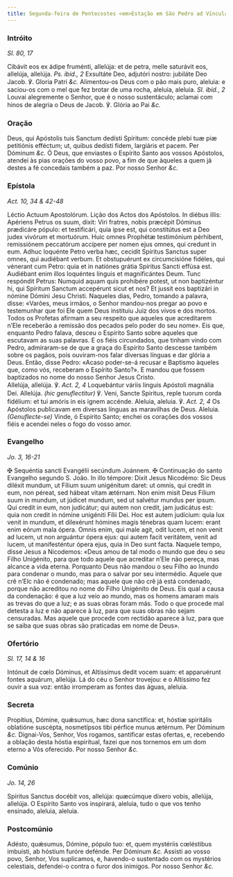 ```yaml
---
title: Segunda-feira de Pentecostes <em>Estação em São Pedro ad Víncula
---
```


### Intróito

_Sl. 80, 17_

<div class="grid grid-cols-2 gap-5">
  <span class="text-justify">
    Cibávit eos ex ádipe fruménti, allelúja: et de petra, melle saturávit eos,
    allelúja, allelúja. <em>Ps. ibid., 2</em> Exsultáte Deo, adjutóri nostro:
    jubiláte Deo Jacob. ℣. Gloria Patri <em>&c.</em>
  </span>
  <span class="text-justify">
    Alimentou-os Deus com o pão mais puro, aleluia: e saciou-os com o mel que
    fez brotar de uma rocha, aleluia, aleluia. <em>Sl. ibid., 2</em> Louvai
    alegremente o Senhor, que é o nosso sustentáculo; aclamai com hinos de
    alegria o Deus de Jacob. ℣. Glória ao Pai <em>&c.</em>
  </span>
</div>

### Oração

<div class="grid grid-cols-2 gap-5">
  <span class="text-justify">
    Deus, qui Apóstolis tuis Sanctum dedísti Spíritum: concéde plebi tuæ piæ
    petitiónis efféctum; ut, quibus dedísti fidem, largiáris et pacem. Per
    Dóminum <em>&c.</em>
  </span>
  <span class="text-justify">
    Ó Deus, que enviastes o Espírito Santo aos vossos Apóstolos, atendei às pias
    orações do vosso povo, a fim de que àqueles a quem já destes a fé concedais
    também a paz. Por nosso Senhor <em>&c.</em>
  </span>
</div>

### Epístola

_Act. 10, 34 & 42-48_

<div class="grid grid-cols-2 gap-5">
  <span class="text-justify">Léctio Actuum Apostolórum.</span>
  <span class="text-justify">Lição dos Actos dos Apóstolos.</span>
  <span class="text-justify">
    In diébus illis: Apériens Petrus os suum, dixit: Viri fratres, nobis
    præcépit Dóminus prædicáre pópulo: et testificári, quia ipse est, qui
    constitútus est a Deo judex vivórum et mortuórum. Huic omnes Prophétæ
    testimónium pérhibent, remissiónem peccatórum accípere per nomen ejus omnes,
    qui credunt in eum. Adhuc loquénte Petro verba hæc, cecidit Spíritus Sanctus
    super omnes, qui audiébant verbum. Et obstupuérunt ex circumcisióne fidéles,
    qui vénerant cum Petro: quia et in natiónes grátia Spíritus Sancti effúsa
    est. Audiébant enim illos loquéntes linguis et magnificántes Deum. Tunc
    respóndit Petrus: Numquid aquam quis prohibére potest, ut non baptizéntur
    hi, qui Spíritum Sanctum accepérunt sicut et nos? Et jussit eos baptizári in
    nómine Dómini Jesu Christi.
  </span>
  <span class="text-justify">
    Naqueles dias, Pedro, tomando a palavra, disse: «Varões, meus irmãos, o
    Senhor mandou-nos pregar ao povo e testemunhar que foi Ele quem Deus
    instituiu Juiz dos vivos e dos mortos. Todos os Profetas afirmam a seu
    respeito que aqueles que acreditarem n’Ele receberão a remissão dos pecados
    pelo poder do seu nome». Eis que, enquanto Pedro falava, desceu o Espírito
    Santo sobre aqueles que escutavam as suas palavras. E os fiéis circundados,
    que tinham vindo com Pedro, admiraram-se de que a graça do Espírito Santo
    descesse também sobre os pagãos, pois ouviram-nos falar diversas línguas e
    dar glória a Deus. Então, disse Pedro: «Acaso poder-se-á recusar e Baptismo
    àqueles que, como vós, receberam o Espírito Santo?». E mandou que fossem
    baptizados no nome do nosso Senhor Jesus Cristo.
  </span>
</div>

<div class="grid grid-cols-2 gap-5">
  <span class="text-justify">
    Allelúja, allelúja. ℣. <em>Act. 2, 4</em> Loquebántur váriis linguis
    Apóstoli magnália Dei. Allelúja. <em>(hic genuflectitur)</em> ℣. Veni,
    Sancte Spiritus, reple tuorum corda fidélium: et tui amóris in eis ignem
    accénde.
  </span>
  <span class="text-justify">
    Aleluia, aleluia. ℣. <em>Act. 2, 4</em> Os Apóstolos publicavam em diversas
    línguas as maravilhas de Deus. Aleluia. <em>(Genuflecte-se)</em> Vinde, ó
    Espírito Santo; enchei os corações dos vossos fiéis e acendei neles o fogo
    do vosso amor.
  </span>
</div>

### Evangelho

_Jo. 3, 16-21_

<div class="grid grid-cols-2 gap-5">
  <span class="text-justify">
    <span class="text-red-500">✠</span> Sequéntia sancti Evangélii secúndum
    Joánnem.
  </span>
  <span class="text-justify">
    <span class="text-red-500">✠</span> Continuação do santo Evangelho segundo
    S. João.
  </span>
  <span class="text-justify">
    In illo témpore: Dixit Jesus Nicodémo: Sic Deus diléxit mundum, ut Fílium
    suum unigénitum daret: ut omnis, qui credit in eum, non péreat, sed hábeat
    vitam ætérnam. Non enim misit Deus Fílium suum in mundum, ut júdicet mundum,
    sed ut salvétur mundus per ipsum. Qui credit in eum, non judicátur; qui
    autem non credit, jam judicátus est: quia non credit in nómine unigéniti
    Fílii Dei. Hoc est autem judícium: quia lux venit in mundum, et dilexérunt
    hómines magis ténebras quam lucem: erant enim eórum mala ópera. Omnis enim,
    qui male agit, odit lucem, et non venit ad lucem, ut non arguántur ópera
    ejus: qui autem facit veritátem, venit ad lucem, ut manifesténtur ópera
    ejus, quia in Deo sunt facta.
  </span>
  <span class="text-justify">
    Naquele tempo, disse Jesus a Nicodemos: «Deus amou de tal modo o mundo que
    deu o seu Filho Unigénito, para que todo aquele que acreditar n’Ele não
    pereça, mas alcance a vida eterna. Porquanto Deus não mandou o seu Filho ao
    Inundo para condenar o mundo, mas para o salvar por seu intermédio. Aquele
    que crê n’Elc não é condenado; mas aquele que não crê já está condenado,
    porque não acreditou no nome do Filho Unigénito de Deus. Eis qual a causa da
    condenação: é que a luz veio ao mundo, mas os homens amaram mais as trevas
    do que a luz; e as suas obras foram más. Todo o que procede mal detesta a
    luz e não aparece à luz, para que suas obras não sejam censuradas. Mas
    aquele que procede com rectidão aparece à luz, para que se saiba que suas
    obras são praticadas em nome de Deus».
  </span>
</div>

### Ofertório

_Sl. 17, 14 & 16_

<div class="grid grid-cols-2 gap-5">
  <span class="text-justify">
    Intónuit de cœlo Dóminus, et Altíssimus dedit vocem suam: et apparuérunt
    fontes aquárum, allelúja.
  </span>
  <span class="text-justify">
    Lá do céu o Senhor trovejou: e o Altíssimo fez ouvir a sua voz: então
    irromperam as fontes das águas, aleluia.
  </span>
</div>

### Secreta

<div class="grid grid-cols-2 gap-5">
  <span class="text-justify">
    Propítius, Dómine, quǽsumus, hæc dona sanctífica: et, hóstiæ spiritális
    oblatióne suscépta, nosmetípsos tibi pérfice munus ætérnum. Per Dóminum
    <em>&c.</em>
  </span>
  <span class="text-justify">
    Dignai-Vos, Senhor, Vos rogamos, santificar estas ofertas, e, recebendo a
    oblação desta hóstia espiritual, fazei que nos tornemos em um dom eterno a
    Vós oferecido. Por nosso Senhor <em>&c.</em>
  </span>
</div>

### Comúnio

_Jo. 14, 26_

<div class="grid grid-cols-2 gap-5">
  <span class="text-justify">
    Spíritus Sanctus docébit vos, allelúja: quæcúmque díxero vobis, allelúja,
    allelúja.
  </span>
  <span class="text-justify">
    O Espírito Santo vos inspirará, aleluia, tudo o que vos tenho ensinado,
    aleluia, aleluia.
  </span>
</div>

### Postcomúnio

<div class="grid grid-cols-2 gap-5">
  <span class="text-justify">
    Adésto, quǽsumus, Dómine, pópulo tuo: et, quem mystériis cœléstibus
    imbuísti, ab hóstium furóre defénde. Per Dóminum <em>&c.</em>
  </span>
  <span class="text-justify">
    Assisti ao vosso povo, Senhor, Vos suplicamos, e, havendo-o sustentado com
    os mystérios celestiais, defendei-o contra o furor dos inimigos. Por nosso
    Senhor <em>&c.</em>
  </span>
</div>
